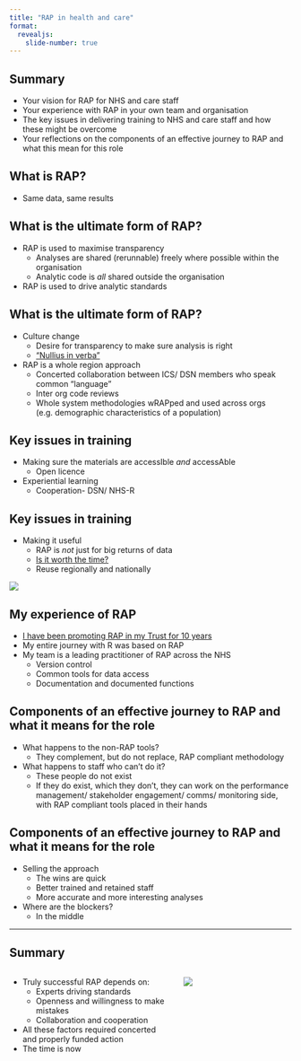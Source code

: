 ```yaml
---
title: "RAP in health and care"
format: 
  revealjs: 
    slide-number: true
---
```



## Summary

* Your vision for RAP for NHS and care staff
* Your experience with RAP in your own team and organisation
* The key issues in delivering training to NHS and care staff and how these might be overcome
* Your reflections on the components of an effective journey to RAP and what this mean for this role

## What is RAP?

* Same data, same results

## What is the ultimate form of RAP?

* RAP is used to maximise transparency
    * Analyses are shared (rerunnable) freely where possible within the organisation
    * Analytic code is *all* shared outside the organisation
* RAP is used to drive analytic standards

## What is the ultimate form of RAP?

* Culture change
    * Desire for transparency to make sure analysis is right
    * ["Nullius in verba"](https://royalsociety.org/about-us/history/)
* RAP is a whole region approach
    * Concerted collaboration between ICS/ DSN members who speak common "language"
    * Inter org code reviews
    * Whole system methodologies wRAPped and used across orgs (e.g. demographic characteristics of a population)

## Key issues in training

* Making sure the materials are accessIble *and* accessAble
    * Open licence
* Experiential learning
  * Cooperation- DSN/ NHS-R

## Key issues in training

* Making it useful
    * RAP is *not* just for big returns of data
    * [Is it worth the time?](https://xkcd.com/1205/)
    * Reuse regionally and nationally
    
![](is_it_worth_the_time.png)
    
## My experience of RAP

* [I have been promoting RAP in my Trust for 10 years](https://chrisbeeley.net/?p=1660)
* My entire journey with R was based on RAP
* My team is a leading practitioner of RAP across the NHS
    * Version control
    * Common tools for data access
    * Documentation and documented functions

## Components of an effective journey to RAP and what it means for the role

* What happens to the non-RAP tools?
    * They complement, but do not replace, RAP compliant methodology
* What happens to staff who can't do it?
    * These people do not exist
    * If they do exist, which they don't, they can work on the performance management/ stakeholder engagement/ comms/ monitoring side, with RAP compliant tools placed in their hands
    
## Components of an effective journey to RAP and what it means for the role

* Selling the approach
  * The wins are quick
  * Better trained and retained staff
  * More accurate and more interesting analyses
* Where are the blockers?
  * In the middle
  
---

## Summary

:::: {.columns}

::: {.column width="60%"}
* Truly successful RAP depends on:
  * Experts driving standards
  * Openness and willingness to make mistakes
  * Collaboration and cooperation
* All these factors required concerted and properly funded action
* The time is now
:::

::: {.column width="40%"}
![](rap_all_the_things.jpg)
:::
::::

